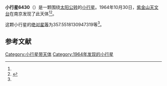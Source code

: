 {{Infobox planet
| bgcolour = #FFFFC0
| name = 6430
| symbol = 
| image = 
| caption = 
| discovery = yes
| discovery_ref = 
| discoverer = [[紫金山天文台|紫金山天文台]]
| discovery_site = [[南京|南京]] 
| discovered = 1964年10月30日
| designations = yes
| mp_name = 
| named_after = 
| alt_names = 1964 UP/ 1986 RH
| mp_category = [[主带小行星|主带小行星]]
| orbit_ref = <ref name="a">[http://ssd.jpl.nasa.gov/sbdb.cgi?sstr=6430 6430] {{Wayback|url=http://ssd.jpl.nasa.gov/sbdb.cgi?sstr=6430 |date=20110610035806 }}，小行星數據庫瀏覽器（JPL Small-Body Database Browser）－[[美国国家航空航天局|美国国家航空航天局]]喷气推进实验室</ref>
| epoch = 2456400.5 (2013年4月18日更新)
| aphelion = {{convert|2.48179508565979|AU|km|3|abbr=on|lk=out}}
| perihelion = {{convert|1.844157297900032|AU|km|3|abbr=on}}
| semimajor = {{convert|2.162976191779911|AU|km|3|abbr=on}}
| eccentricity = 0.147398245
| period = 1161.919487 [[日|日]]<br />3.18[[儒略年|儒略年]]
| avg_speed = 
| inclination = 3.217454337370239
| asc_node = 299.5641490894938
| mean_anomaly = 
| arg_peri = 357.5518130947319
| satellites = 
| physical_characteristics = yes
| dimensions = 
| mass = 
| density = 
| surface_grav = 
| escape_velocity = 
| sidereal_day = 
| axial_tilt = 
| pole_ecliptic_lat = 
| pole_ecliptic_lon = 
| albedo = 
| temperatures= 
| temp_name1 = 
| mean_temp_1 = 
| max_temp_1 = 
| temp_name2 = 
| max_temp_2 = 
| spectral_type = 
| abs_magnitude = 357.5518130947319
}}

'''小行星6430'''（{{lang-en|6430}}）是一颗围绕[[太阳|太阳]][[公转|公转]]的[[小行星|小行星]]。1964年10月30日，[[紫金山天文台|紫金山天文台]]在南京发现了此天体<ref name="a" /><ref>{{cite news|title=小行星列表|url=http://cfa-www.harvard.edu/iau/lists/NumberedMPs.txt|accessdate=2013-07-08|newspaper=哈佛大学|archive-date=2008-05-17|archive-url=https://web.archive.org/web/20080517010638/http://cfa-www.harvard.edu/iau/lists/NumberedMPs.txt|dead-url=no}}</ref>。

这颗小行星的[[绝对星等|绝对星等]]为357.5518130947319等<ref name="a" />。

==参考文献==
{{reflist}}
{{Minor Planet Number|[[小行星6429|小行星6429]]|[[小行星6431|小行星6431]]}}

{{小天体}}

[[Category:小行星带天体|Category:小行星带天体]]
[[Category:1964年发现的小行星|Category:1964年发现的小行星]]

{{asteroid-stub}}